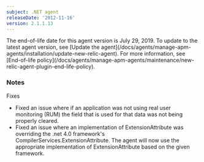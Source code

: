 ```yaml
---
subject: .NET agent
releaseDate: '2012-11-16'
version: 2.1.1.13
---
```


<Callout variant="important">
  The end-of-life date for this agent version is July 29, 2019. To update to the latest agent version, see [Update the agent](/docs/agents/manage-apm-agents/installation/update-new-relic-agent). For more information, see [End-of-life policy](/docs/agents/manage-apm-agents/maintenance/new-relic-agent-plugin-end-life-policy).
</Callout>

### Notes

Fixes

* Fixed an issue where if an application was not using real user monitoring (RUM) the field that is used for that data was not being properly cleared.
* Fixed an issue where an implementation of ExtensionAttribute was overriding the .net 4.0 framework's CompilerServices.ExtensionAttribute. The agent will now use the appropriate implementation of ExtensionAttribute based on the given framework.
